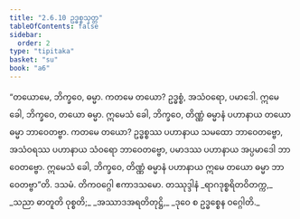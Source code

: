 ```yaml
---
title: "2.6.10 ဥဒ္ဓစ္စသုတ္တ"
tableOfContents: false
sidebar:
  order: 2
type: "tipitaka"
basket: "su"
book: "a6"
---
```



<DynamicBreadcrumb />

<Division number="116" book="a6">

<Paragraph number="760" book="a6">
“တယောမေ, ဘိက္ခဝေ, ဓမ္မာ. ကတမေ တယော? ဥဒ္ဓစ္စံ, အသံဝရော, ပမာဒေါ. ဣမေ ခေါ, ဘိက္ခဝေ, တယော ဓမ္မာ. ဣမေသံ ခေါ, ဘိက္ခဝေ, တိဏ္ဏံ ဓမ္မာနံ ပဟာနာယ တယော ဓမ္မာ ဘာဝေတဗ္ဗာ. ကတမေ တယော? ဥဒ္ဓစ္စဿ ပဟာနာယ သမထော ဘာဝေတဗ္ဗော, အသံဝရဿ ပဟာနာယ သံဝရော ဘာဝေတဗ္ဗော, ပမာဒဿ ပဟာနာယ အပ္ပမာဒေါ ဘာဝေတဗ္ဗော. ဣမေသံ ခေါ, ဘိက္ခဝေ, တိဏ္ဏံ ဓမ္မာနံ ပဟာနာယ ဣမေ တယော ဓမ္မာ ဘာဝေတဗ္ဗာ”တိ.

</Paragraph>
</Division>

<Paragraph number="761" type="center" book="a6">
ဒသမံ.



</Paragraph>

<Paragraph number="762" type="center" book="a6">
တိကဝဂ္ဂေါ ဧကာဒသမော.



</Paragraph>

<Paragraph number="763" type="center" book="a6">
တဿုဒ္ဒါနံ


</Paragraph>

<Paragraph number="764" type="verses" book="a6">
_ရာဂဒုစ္စရိတဝိတက္က,_  
_သညာ ဓာတူတိ ဝုစ္စတိ;_  
_အဿာဒအရတိတုဋ္ဌိ,_  
_ဒုဝေ စ ဥဒ္ဓစ္စေန ဝဂ္ဂေါတိ._
</Paragraph>